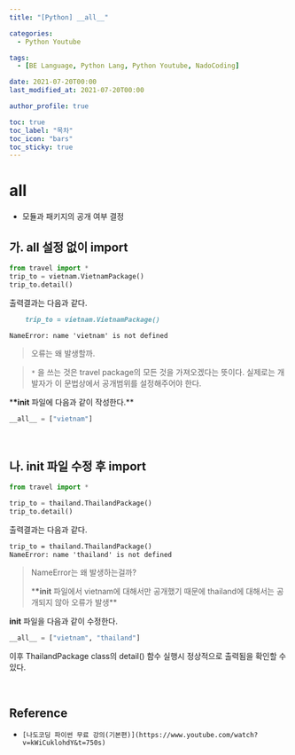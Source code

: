 ```yaml
---
title: "[Python] __all__"

categories:
  - Python Youtube

tags:
  - [BE Language, Python Lang, Python Youtube, NadoCoding]

date: 2021-07-20T00:00
last_modified_at: 2021-07-20T00:00

author_profile: true

toc: true
toc_label: "목차"
toc_icon: "bars"
toc_sticky: true
---
```


# **all**

- 모듈과 패키지의 공개 여부 결정

## 가. **all** 설정 없이 import

```python
from travel import *
trip_to = vietnam.VietnamPackage()
trip_to.detail()
```

출력결과는 다음과 같다.

```markdown
    trip_to = vietnam.VietnamPackage()

NameError: name 'vietnam' is not defined
```

> 오류는 왜 발생할까.

> `*` 을 쓰는 것은 travel package의 모든 것을 가져오겠다는 뜻이다.
> 실제로는 개발자가 이 문법상에서 공개범위를 설정해주어야 한다.

\***\*init** 파일에 다음과 같이 작성한다.\*\*

```python
__all__ = ["vietnam"]
```

<br />

## 나. **init** 파일 수정 후 import

```python
from travel import *

trip_to = thailand.ThailandPackage()
trip_to.detail()
```

출력결과는 다음과 같다.

```markdown
trip_to = thailand.ThailandPackage()
NameError: name 'thailand' is not defined
```

> NameError는 왜 발생하는걸까?
>
> \***\*init** 파일에서 vietnam에 대해서만 공개했기 때문에
> thailand에 대해서는 공개되지 않아 오류가 발생\*\*

**init** 파일을 다음과 같이 수정한다.

```python
__all__ = ["vietnam", "thailand"]
```

이후 ThailandPackage class의 detail() 함수 실행시 정상적으로 출력됨을 확인할 수 있다.

<br />

## Reference

- `[나도코딩 파이썬 무료 강의(기본편)](https://www.youtube.com/watch?v=kWiCuklohdY&t=750s)`
